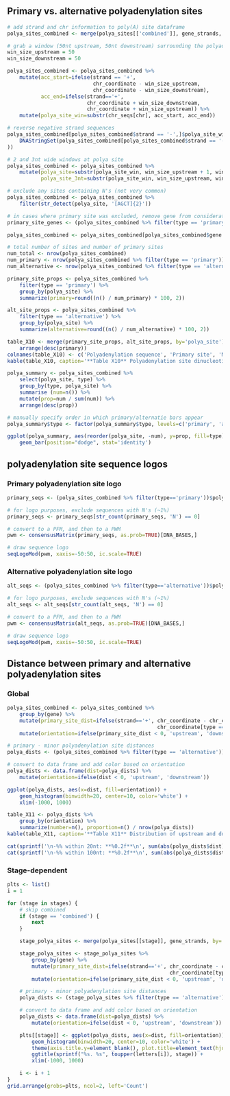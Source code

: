 ## Primary vs. alternative polyadenylation sites

```r
# add strand and chr information to poly(A) site dataframe
polya_sites_combined <- merge(polya_sites[['combined']], gene_strands, by='gene')
```

```r
# grab a window (50nt upstream, 50nt downstream) surrounding the polyadenylation site
win_size_upstream = 50 
win_size_downstream = 50

polya_sites_combined <- polya_sites_combined %>% 
    mutate(acc_start=ifelse(strand == '+', 
                            chr_coordinate - win_size_upstream, 
                            chr_coordinate - win_size_downstream),
           acc_end=ifelse(strand=='+', 
                          chr_coordinate + win_size_downstream, 
                          chr_coordinate + win_size_upstream)) %>%
    mutate(polya_site_win=substr(chr_seqs[chr], acc_start, acc_end))

# reverse negative strand sequences
polya_sites_combined[polya_sites_combined$strand == '-',]$polya_site_win <- as.character(reverseComplement(
    DNAStringSet(polya_sites_combined[polya_sites_combined$strand == '-',]$polya_site_win)
))

# 2 and 3nt wide windows at polya site
polya_sites_combined <- polya_sites_combined %>% 
    mutate(polya_site=substr(polya_site_win, win_size_upstream + 1, win_size_upstream + 2),
           polya_site_3nt=substr(polya_site_win, win_size_upstream, win_size_upstream + 2))

# exclude any sites containing N's (not very common)
polya_sites_combined <- polya_sites_combined %>% 
    filter(str_detect(polya_site, '[AGCT]{2}'))

# in cases where primary site was excluded, remove gene from consideration
primary_site_genes <- (polya_sites_combined %>% filter(type == 'primary'))$gene

polya_sites_combined <- polya_sites_combined[polya_sites_combined$gene %in% primary_site_genes,]
```

```r
# total number of sites and number of primary sites
num_total <- nrow(polya_sites_combined)
num_primary <- nrow(polya_sites_combined %>% filter(type == 'primary'))
num_alternative <- nrow(polya_sites_combined %>% filter(type == 'alternative'))

primary_site_props <- polya_sites_combined %>% 
    filter(type == 'primary') %>%
    group_by(polya_site) %>% 
    summarize(primary=round((n() / num_primary) * 100, 2))

alt_site_props <- polya_sites_combined %>% 
    filter(type == 'alternative') %>%
    group_by(polya_site) %>% 
    summarize(alternative=round((n() / num_alternative) * 100, 2))

table_X10 <- merge(primary_site_props, alt_site_props, by='polya_site') %>%
    arrange(desc(primary))
colnames(table_X10) <- c('Polyadenylation sequence', 'Primary site', 'Minor site')
kable(table_X10, caption='**Table X10** Polyadenylation site dinucleotide sequence frequencies for primary and alternative sites.')
```

```r
polya_summary <- polya_sites_combined %>% 
    select(polya_site, type) %>%
    group_by(type, polya_site) %>% 
    summarise (num=n()) %>%
    mutate(prop=num / sum(num)) %>%
    arrange(desc(prop))

# manually specify order in which primary/alternatie bars appear
polya_summary$type <- factor(polya_summary$type, levels=c('primary', 'alternative'))

ggplot(polya_summary, aes(reorder(polya_site, -num), y=prop, fill=type)) +
    geom_bar(position="dodge", stat='identity')
```

## polyadenylation site sequence logos

### Primary polyadenylation site logo

```r
primary_seqs <- (polya_sites_combined %>% filter(type=='primary'))$polya_site_win

# for logo purposes, exclude sequences with N's (~1%)
primary_seqs <- primary_seqs[str_count(primary_seqs, 'N') == 0]

# convert to a PFM, and then to a PWM
pwm <- consensusMatrix(primary_seqs, as.prob=TRUE)[DNA_BASES,]

# draw sequence logo
seqLogoMod(pwm, xaxis=-50:50, ic.scale=TRUE)
```

### Alternative polyadenylation site logo

```r
alt_seqs <- (polya_sites_combined %>% filter(type=='alternative'))$polya_site_win

# for logo purposes, exclude sequences with N's (~1%)
alt_seqs <- alt_seqs[str_count(alt_seqs, 'N') == 0]

# convert to a PFM, and then to a PWM
pwm <- consensusMatrix(alt_seqs, as.prob=TRUE)[DNA_BASES,]

# draw sequence logo
seqLogoMod(pwm, xaxis=-50:50, ic.scale=TRUE)
```

## Distance between primary and alternative polyadenylation sites

### Global

```r
polya_sites_combined <- polya_sites_combined %>% 
    group_by(gene) %>% 
    mutate(primary_site_dist=ifelse(strand=='+', chr_coordinate - chr_coordinate[type == 'primary'],
                                                 chr_coordinate[type == 'primary'] - chr_coordinate)) %>%
    mutate(orientation=ifelse(primary_site_dist < 0, 'upstream', 'downstream'))

# primary - minor polyadenylation site distances
polya_dists <- (polya_sites_combined %>% filter(type == 'alternative'))$primary_site_dist

# convert to data frame and add color based on orientation
polya_dists <- data.frame(dist=polya_dists) %>%
    mutate(orientation=ifelse(dist < 0, 'upstream', 'downstream'))

ggplot(polya_dists, aes(x=dist, fill=orientation)) + 
    geom_histogram(binwidth=20, center=10, color='white') +
    xlim(-1000, 1000)

table_X11 <- polya_dists %>% 
    group_by(orientation) %>%
    summarize(number=n(), proportion=n() / nrow(polya_dists))
kable(table_X11, caption='**Table X11** Distribution of upstream and downstream alternative polyadenylation sites')

cat(sprintf('\n-%% within 20nt: **%0.2f**\n', sum(abs(polya_dists$dist) <= 20) / nrow(polya_dists) * 100))
cat(sprintf('\n-%% within 100nt: **%0.2f**\n', sum(abs(polya_dists$dist) <= 100) / nrow(polya_dists) * 100))
```

### Stage-dependent

```r
plts <- list()
i = 1

for (stage in stages) {
    # skip combined 
    if (stage == 'combined') {
        next
    }

    stage_polya_sites <- merge(polya_sites[[stage]], gene_strands, by='gene')

    stage_polya_sites <- stage_polya_sites %>% 
        group_by(gene) %>% 
        mutate(primary_site_dist=ifelse(strand=='+', chr_coordinate - chr_coordinate[type == 'primary'],
                                                     chr_coordinate[type == 'primary'] - chr_coordinate)) %>%
        mutate(orientation=ifelse(primary_site_dist < 0, 'upstream', 'downstream'))

    # primary - minor polyadenylation site distances
    polya_dists <- (stage_polya_sites %>% filter(type == 'alternative'))$primary_site_dist

    # convert to data frame and add color based on orientation
    polya_dists <- data.frame(dist=polya_dists) %>%
        mutate(orientation=ifelse(dist < 0, 'upstream', 'downstream'))

    plts[[stage]] <- ggplot(polya_dists, aes(x=dist, fill=orientation)) + 
        geom_histogram(binwidth=20, center=10, color='white') +
        theme(axis.title.y=element_blank(), plot.title=element_text(hjust=0)) + 
        ggtitle(sprintf("%s. %s", toupper(letters[i]), stage)) + 
        xlim(-1000, 1000)

    i <- i + 1
}
grid.arrange(grobs=plts, ncol=2, left='Count') 
```
